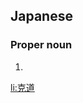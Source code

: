 ==Japanese==
{{ja-kanjitab|かつ|のり}}

===Proper noun===
{{ja-pos|proper|かつのり}}

# {{given name|male|lang=ja|sort=かつのり}}

[[li:克道]]